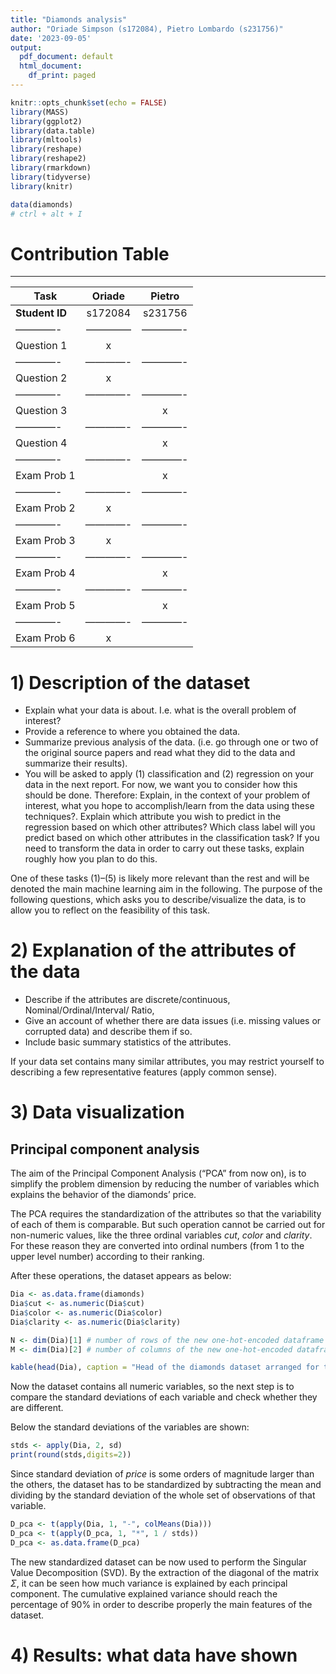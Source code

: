 ```yaml
---
title: "Diamonds analysis"
author: "Oriade Simpson (s172084), Pietro Lombardo (s231756)"
date: '2023-09-05'
output:
  pdf_document: default
  html_document:
    df_print: paged
---
```


```r
knitr::opts_chunk$set(echo = FALSE)
library(MASS)
library(ggplot2)
library(data.table)
library(mltools)
library(reshape)
library(reshape2)
library(rmarkdown)
library(tidyverse)
library(knitr)

data(diamonds)
# ctrl + alt + I
```


Contribution Table 
===
------------------------------------------------------------

Task          |     Oriade    |     Pietro    |
--------------|:-------------:|:-------------:|
**Student ID**|   s172084     |    s231756    |
------------- |-------------- | ------------- | 
Question 1    |       x       |               |   
------------- | ------------- | ------------- |
Question 2    |       x       |               | 
------------- | ------------- | ------------- |
Question 3    |               |       x       |  
------------- | ------------- | ------------- |
Question 4    |               |       x       |
------------- | ------------- | ------------- |
Exam Prob 1   |               |       x       | 
------------- | ------------- | ------------- |
Exam Prob 2   |       x       |               |
------------- | ------------- | ------------- |
Exam Prob 3   |       x       |               |
------------- | ------------- | ------------- |
Exam Prob 4   |               |       x       |
------------- | ------------- | ------------- |
Exam Prob 5   |               |       x       |
------------- | ------------- | ------------- |
Exam Prob 6   |       x       |               |

# 1) Description of the dataset

- Explain what your data is about. I.e. what is the overall problem of
interest?
- Provide a reference to where you obtained the data.
- Summarize previous analysis of the data. (i.e. go through one or two
of the original source papers and read what they did to the data and
summarize their results).
- You will be asked to apply (1) classification and (2) regression on your
data in the next report. For now, we want you to consider how this should
be done. Therefore:
Explain, in the context of your problem of interest, what you hope to
accomplish/learn from the data using these techniques?.
Explain which attribute you wish to predict in the regression based on
which other attributes? Which class label will you predict based on which
other attributes in the classification task?
If you need to transform the data in order to carry out these tasks, explain
roughly how you plan to do this.

One of these tasks (1)–(5) is likely more relevant than the rest and will be
denoted the main machine learning aim in the following. The purpose of the 
following questions, which asks you to describe/visualize the data, is to
allow you to reflect on the feasibility of this task.

# 2) Explanation of the attributes of the data

- Describe if the attributes are discrete/continuous, Nominal/Ordinal/Interval/
Ratio,
- Give an account of whether there are data issues (i.e. missing values or
corrupted data) and describe them if so.
- Include basic summary statistics of the attributes.

If your data set contains many similar attributes, you may restrict yourself to
describing a few representative features (apply common sense).

# 3) Data visualization

## Principal component analysis

The aim of the Principal Component Analysis ("PCA" from now on), is to simplify
the problem dimension by reducing the number of variables which explains the
behavior of the diamonds' price.

The PCA requires the standardization of the attributes so that the variability of
each of them is comparable. But such operation cannot be carried out for 
non-numeric values, like the three ordinal variables *cut*, *color*
and *clarity*. For these reason they are converted into ordinal numbers 
(from 1 to the upper level number) according to their ranking.

After these operations, the dataset appears as below:

```r
Dia <- as.data.frame(diamonds)
Dia$cut <- as.numeric(Dia$cut)
Dia$color <- as.numeric(Dia$color)
Dia$clarity <- as.numeric(Dia$clarity)

N <- dim(Dia)[1] # number of rows of the new one-hot-encoded dataframe
M <- dim(Dia)[2] # number of columns of the new one-hot-encoded dataframe

kable(head(Dia), caption = "Head of the diamonds dataset arranged for the PCA")
```

Now the dataset contains all numeric variables, so the next step is to compare
the standard deviations of each variable and check whether they are different.

Below the standard deviations of the variables are shown:

```r
stds <- apply(Dia, 2, sd)
print(round(stds,digits=2))
```

Since standard deviation of *price* is some orders of magnitude larger than the 
others, the dataset has to be standardized by subtracting the mean and dividing
by the standard deviation of the whole set of observations of that variable.
```r
D_pca <- t(apply(Dia, 1, "-", colMeans(Dia)))
D_pca <- t(apply(D_pca, 1, "*", 1 / stds))
D_pca <- as.data.frame(D_pca)
```

The new standardized dataset can be now used to perform the Singular Value
Decomposition (SVD). By the extraction of the diagonal of the matrix $\Sigma$,
it can be seen how much variance is explained by each principal component.
The cumulative explained variance should reach the percentage of 90% in order
to describe properly the main features of the dataset. 



# 4) Results: what data have shown
